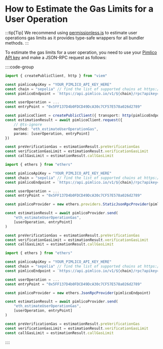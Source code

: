 # How to Estimate the Gas Limits for a User Operation

:::tip[Tip]
We recommend using [permissionless.js](/permissionless) to estimate user operations gas limits as it provides type-safe wrappers for all bundler methods. 
:::

To estimate the gas limits for a user operation, you need to use your [Pimlico API key](https://dashboard.pimlico.io/apikeys) and make a JSON-RPC request as follows:

::::code-group

```typescript [viem]
import { createPublicClient, http } from "viem"

const pimlicoApiKey = "YOUR_PIMLICO_API_KEY_HERE"
const chain = "sepolia" // find the list of supported chains at https://docs.pimlico.io/bundler
const pimlicoEndpoint = `https://api.pimlico.io/v1/${chain}/rpc?apikey=${pimlicoApiKey}`

const userOperation = ...
const entryPoint = "0x5FF137D4b0FDCD49DcA30c7CF57E578a026d2789"

const pimlicoClient = createPublicClient({ transport: http(pimlicoEndpoint) })
const estimationResult = await pimlicoClient.request({ 
    // @ts-ignore
    method: "eth_estimateUserOperationGas", 
    params: [userOperation, entryPoint] 
})

const preVerificationGas = estimationResult.preVerificationGas
const verificationGasLimit = estimationResult.verificationGasLimit
const callGasLimit = estimationResult.callGasLimit
```

```typescript [ethers v5]
import { ethers } from "ethers"

const pimlicoApiKey = "YOUR_PIMLICO_API_KEY_HERE"
const chain = "sepolia" // find the list of supported chains at https://docs.pimlico.io/bundler
const pimlicoEndpoint = `https://api.pimlico.io/v1/${chain}/rpc?apikey=${pimlicoApiKey}`

const userOperation = ...
const entryPoint = "0x5FF137D4b0FDCD49DcA30c7CF57E578a026d2789"

const pimlicoProvider = new ethers.providers.StaticJsonRpcProvider(pimlicoEndpoint)

const estimationResult = await pimlicoProvider.send(
    "eth_estimateUserOperationGas", 
    [userOperation, entryPoint]
) 

const preVerificationGas = estimationResult.preVerificationGas
const verificationGasLimit = estimationResult.verificationGasLimit
const callGasLimit = estimationResult.callGasLimit
```

```typescript [ethers v6]
import { ethers } from "ethers"

const pimlicoApiKey = "YOUR_PIMLICO_API_KEY_HERE"
const chain = "sepolia" // find the list of supported chains at https://docs.pimlico.io/bundler
const pimlicoEndpoint = `https://api.pimlico.io/v1/${chain}/rpc?apikey=${pimlicoApiKey}`

const userOperation = ...
const entryPoint = "0x5FF137D4b0FDCD49DcA30c7CF57E578a026d2789"

const pimlicoProvider = new ethers.JsonRpcProvider(pimlicoEndpoint)

const estimationResult = await pimlicoProvider.send(
    "eth_estimateUserOperationGas", 
    [userOperation, entryPoint]
)

const preVerificationGas = estimationResult.preVerificationGas
const verificationGasLimit = estimationResult.verificationGasLimit
const callGasLimit = estimationResult.callGasLimit
```

::::

